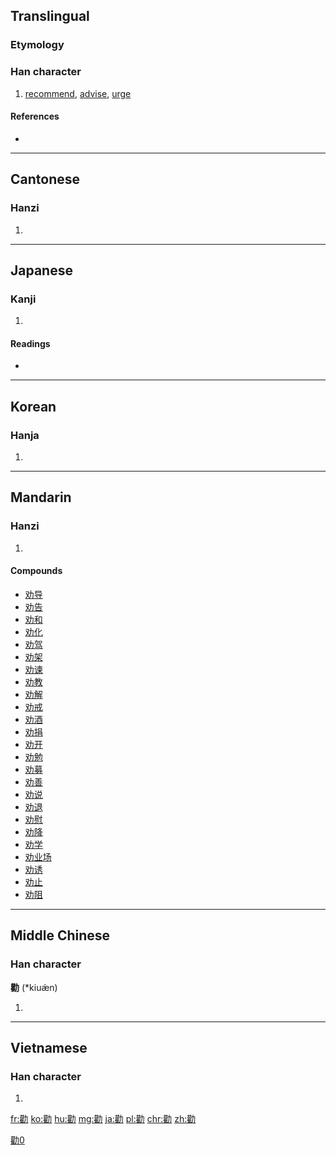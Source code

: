 {{also|劝|勧}}
==Translingual==

===Etymology===
{{Han compound|雚|力|c1=p|c2=s|t2=strength|ls=psc}}

===Han character===
{{Han char|rn=19|rad=力|as=17|sn=19|four=44227|canj=TGKS|ids=⿰雚力}}

# [[recommend]], [[advise]], [[urge]]

====References====
* {{Han ref|kx=0150.120|dkj=02486|dj=0338.200|hdz=10382.180|uh=52F8|ud=21240|bh=C455|bd=50261}}

----

==Cantonese==

===Hanzi===
{{yue-hanzi|jyut=hyun3|y=hyun3|sim=劝}}

# {{defn|lang=yue|sort=力17}}

----

==Japanese==

===Kanji===
{{ja-kanji|grade=|rs=力17|style=ky|shin=勧}}

# {{defn|lang=ja|sort=力17}}

====Readings====
* {{ja-readings|goon=[[こん]] (kon)|kanon=[[けん]] (ken)|kanyoon=[[かん]] (kan)|kun=[[すすめる]] (susumeru)}}

----

==Korean==

===Hanja===
{{ko-hanja|hangeul=권|rv=gwon|mr=kwŏn}}

# {{defn|lang=ko|sort=力17}}

----

==Mandarin==

===Hanzi===
{{cmn-hanzi|sim=劝|pin=[[quàn]] ([[quan4]])|wg=ch'üan<sup>4</sup>}}

# {{defn|lang=cmn|sort=力17}}

====Compounds====
* [[劝导]]
* [[劝告]]
* [[劝和]]
* [[劝化]]
* [[劝驾]]
* [[劝架]]
* [[劝谏]]
* [[劝教]]
* [[劝解]]
* [[劝戒]]
* [[劝酒]]
* [[劝捐]]
* [[劝开]]
* [[劝勉]]
* [[劝募]]
* [[劝善]]
* [[劝说]]
* [[劝退]]
* [[劝慰]]
* [[劝降]]
* [[劝学]]
* [[劝业场]]
* [[劝诱]]
* [[劝止]]
* [[劝阻]]

----

==Middle Chinese==

===Han character===
'''勸''' (*kiuæ̀n)<!--note: asterisk indicates that this character appears more than four times in the Tang Dynasty corpus of literature-->

# {{defn|lang=ltc|sort=力17}}

----

==Vietnamese==

===Han character===
{{vi-hantu|[[khuyến]], [[khuyên]]|rs=力17}}

# {{defn|lang=vi|sort=力17}}

[[Category:CJKV characters simplified differently in Japan and China|勸0]]

[[fr:勸]]
[[ko:勸]]
[[hu:勸]]
[[mg:勸]]
[[ja:勸]]
[[pl:勸]]
[[chr:勸]]
[[zh:勸]]